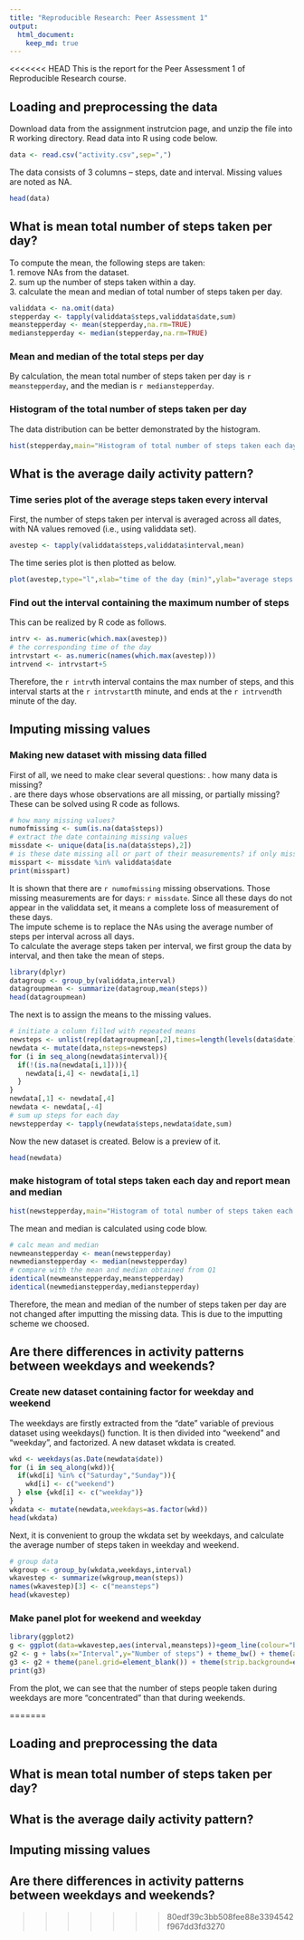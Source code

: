 ```yaml
---
title: "Reproducible Research: Peer Assessment 1"
output: 
  html_document:
    keep_md: true
---
```

<<<<<<< HEAD
This is the report for the Peer Assessment 1 of Reproducible Research course.

## Loading and preprocessing the data
Download data from the assignment instrutcion page, and unzip the file into R working directory. Read data into R using code below.

```r
data <- read.csv("activity.csv",sep=",")
```

The data consists of 3 columns -- steps, date and interval. Missing values are noted as NA.

```r
head(data)
```

## What is mean total number of steps taken per day?
To compute the mean, the following steps are taken:  
1. remove NAs from the dataset.  
2. sum up the number of steps taken within a day.  
3. calculate the mean and median of total number of steps taken per day.

```r
validdata <- na.omit(data)
stepperday <- tapply(validdata$steps,validdata$date,sum)
meanstepperday <- mean(stepperday,na.rm=TRUE)
medianstepperday <- median(stepperday,na.rm=TRUE)
```

### Mean and median of the total steps per day
By calculation, the mean total number of steps taken per day is `r meanstepperday`, and the median is `r medianstepperday`.

### Histogram of the total number of steps taken per day
The data distribution can be better demonstrated by the histogram.
```r
hist(stepperday,main="Histogram of total number of steps taken each day",xlab="Total number of steps taken each day")
```

## What is the average daily activity pattern?
### Time series plot of the average steps taken every interval
First, the number of steps taken per interval is averaged across all dates, with NA values removed (i.e., using validdata set).

```r
avestep <- tapply(validdata$steps,validdata$interval,mean)
```

The time series plot is then plotted as below.

```r
plot(avestep,type="l",xlab="time of the day (min)",ylab="average steps taken in the 5-min interval")
```

### Find out the interval containing the maximum number of steps
This can be realized by R code as follows.

```r
intrv <- as.numeric(which.max(avestep))
# the corresponding time of the day
intrvstart <- as.numeric(names(which.max(avestep)))
intrvend <- intrvstart+5
```

Therefore, the `r intrv`th interval contains the max number of steps, and this interval starts at the `r intrvstart`th minute, and ends at the `r intrvend`th minute of the day.

## Imputing missing values
### Making new dataset with missing data filled
First of all, we need to make clear several questions: 
. how many data is missing?  
. are there days whose observations are all missing, or partially missing?  
These can be solved using R code as follows.

```r
# how many missing values?
numofmissing <- sum(is.na(data$steps))
# extract the date containing missing values
missdate <- unique(data[is.na(data$steps),2])
# is these date missing all or part of their measurements? if only miss part of the observation, the date should also shown in the validdata set.
misspart <- missdate %in% validdata$date
print(misspart)
```

It is shown that there are `r numofmissing` missing observations. Those missing measurements are for days: `r missdate`. Since all these days do not appear in the validdata set, it means a complete loss of measurement of these days.  
The impute scheme is to replace the NAs using the average number of steps per interval across all days.  
To calculate the average steps taken per interval, we first group the data by interval, and then take the mean of steps.  

```r
library(dplyr)
datagroup <- group_by(validdata,interval)
datagroupmean <- summarize(datagroup,mean(steps))
head(datagroupmean)
```

The next is to assign the means to the missing values.

```r
# initiate a column filled with repeated means
newsteps <- unlist(rep(datagroupmean[,2],times=length(levels(data$date))))
newdata <- mutate(data,nsteps=newsteps)
for (i in seq_along(newdata$interval)){
  if(!(is.na(newdata[i,1]))){
    newdata[i,4] <- newdata[i,1]
  }  
}
newdata[,1] <- newdata[,4]
newdata <- newdata[,-4]
# sum up steps for each day
newstepperday <- tapply(newdata$steps,newdata$date,sum)
```

Now the new dataset is created. Below is a preview of it.

```r
head(newdata)
```

### make histogram of total steps taken each day and report mean and median

```r
hist(newstepperday,main="Histogram of total number of steps taken each day",xlab="Total number of steps taken each day")
```

The mean and median is calculated using code blow.
```r
# calc mean and median
newmeanstepperday <- mean(newstepperday)
newmedianstepperday <- median(newstepperday)
# compare with the mean and median obtained from Q1
identical(newmeanstepperday,meanstepperday)
identical(newmedianstepperday,medianstepperday)
```

Therefore, the mean and median of the number of steps taken per day are not changed after imputting the missing data. This is due to the imputting scheme we choosed.

## Are there differences in activity patterns between weekdays and weekends?
### Create new dataset containing factor for weekday and weekend
The weekdays are firstly extracted from the "date" variable of previous dataset using weekdays() function. It is then divided into "weekend" and "weekday", and factorized. A new dataset wkdata is created.

```r
wkd <- weekdays(as.Date(newdata$date))
for (i in seq_along(wkd)){
  if(wkd[i] %in% c("Saturday","Sunday")){
    wkd[i] <- c("weekend")
  } else {wkd[i] <- c("weekday")}
}
wkdata <- mutate(newdata,weekdays=as.factor(wkd))
head(wkdata)
```

Next, it is convenient to group the wkdata set by weekdays, and calculate the average number of steps taken in weekday and weekend.

```r
# group data
wkgroup <- group_by(wkdata,weekdays,interval)
wkavestep <- summarize(wkgroup,mean(steps))
names(wkavestep)[3] <- c("meansteps")
head(wkavestep)
```

### Make panel plot for weekend and weekday

```r
library(ggplot2)
g <- ggplot(data=wkavestep,aes(interval,meansteps))+geom_line(colour="blue")+facet_grid(weekdays~.)
g2 <- g + labs(x="Interval",y="Number of steps") + theme_bw() + theme(axis.ticks=element_line(size=1))
g3 <- g2 + theme(panel.grid=element_blank()) + theme(strip.background=element_rect(fill="yellow"))
print(g3)
```

From the plot, we can see that the number of steps people taken during weekdays are more "concentrated" than that during weekends.  

=======


## Loading and preprocessing the data



## What is mean total number of steps taken per day?



## What is the average daily activity pattern?



## Imputing missing values



## Are there differences in activity patterns between weekdays and weekends?
>>>>>>> 80edf39c3bb508fee88e3394542f967dd3fd3270
